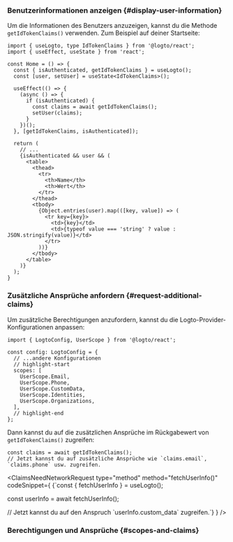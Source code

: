 

### Benutzerinformationen anzeigen \{#display-user-information}

Um die Informationen des Benutzers anzuzeigen, kannst du die Methode `getIdTokenClaims()` verwenden. Zum Beispiel auf deiner Startseite:

```tsx title="pages/Home/index.tsx"
import { useLogto, type IdTokenClaims } from '@logto/react';
import { useEffect, useState } from 'react';

const Home = () => {
  const { isAuthenticated, getIdTokenClaims } = useLogto();
  const [user, setUser] = useState<IdTokenClaims>();

  useEffect(() => {
    (async () => {
      if (isAuthenticated) {
        const claims = await getIdTokenClaims();
        setUser(claims);
      }
    })();
  }, [getIdTokenClaims, isAuthenticated]);

  return (
    // ...
    {isAuthenticated && user && (
      <table>
        <thead>
          <tr>
            <th>Name</th>
            <th>Wert</th>
          </tr>
        </thead>
        <tbody>
          {Object.entries(user).map(([key, value]) => (
            <tr key={key}>
              <td>{key}</td>
              <td>{typeof value === 'string' ? value : JSON.stringify(value)}</td>
            </tr>
          ))}
        </tbody>
      </table>
    )}
  );
}
```

### Zusätzliche Ansprüche anfordern \{#request-additional-claims}

<FindUserInfoMissing method="getIdTokenClaims()" />

<ScopesAndClaimsIntroduction />

Um zusätzliche Berechtigungen anzufordern, kannst du die Logto-Provider-Konfigurationen anpassen:

```tsx title="App.tsx"
import { LogtoConfig, UserScope } from '@logto/react';

const config: LogtoConfig = {
  // ...andere Konfigurationen
  // highlight-start
  scopes: [
    UserScope.Email,
    UserScope.Phone,
    UserScope.CustomData,
    UserScope.Identities,
    UserScope.Organizations,
  ],
  // highlight-end
};
```

Dann kannst du auf die zusätzlichen Ansprüche im Rückgabewert von `getIdTokenClaims()` zugreifen:

```tsx
const claims = await getIdTokenClaims();
// Jetzt kannst du auf zusätzliche Ansprüche wie `claims.email`, `claims.phone` usw. zugreifen.
```

<ClaimsNeedNetworkRequest
  type="method"
  method="fetchUserInfo()"
  codeSnippet={
    <CodeBlock language="tsx">{`const { fetchUserInfo } = useLogto();

const userInfo = await fetchUserInfo();

// Jetzt kannst du auf den Anspruch \`userInfo.custom_data\` zugreifen.`}</CodeBlock>
}
/>

### Berechtigungen und Ansprüche \{#scopes-and-claims}

<ScopesAndClaims />
